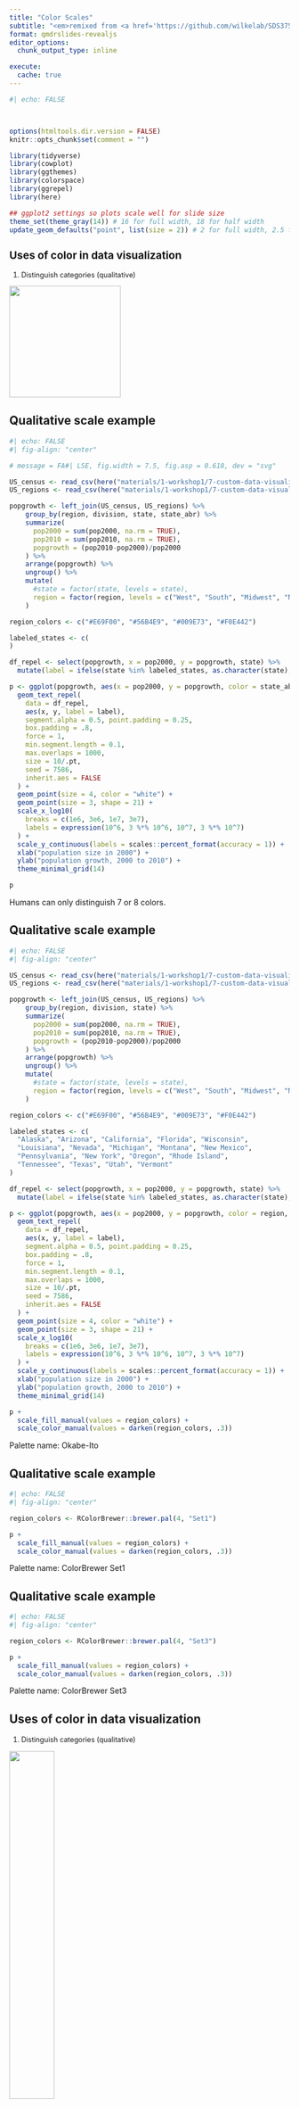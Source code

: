 ```yaml
---
title: "Color Scales"
subtitle: "<em>remixed from <a href='https://github.com/wilkelab/SDS375'>Claus O. Wilke's SDS375 course</a></em>"
format: qmdrslides-revealjs
editor_options: 
  chunk_output_type: inline

execute:
  cache: true
---
```


```r
#| echo: FALSE



options(htmltools.dir.version = FALSE)
knitr::opts_chunk$set(comment = "")

library(tidyverse)
library(cowplot)
library(ggthemes)
library(colorspace)
library(ggrepel)
library(here)

## ggplot2 settings so plots scale well for slide size 
theme_set(theme_gray(14)) # 16 for full width, 18 for half width 
update_geom_defaults("point", list(size = 2)) # 2 for full width, 2.5 for half width
```
::: {style="font-size: 90%;"}
## Uses of color in data visualization


1. Distinguish categories (qualitative)

![](slides_files/color-scales_files/qualitative.png){width="200"}

:::

## Qualitative scale example


```r
#| echo: FALSE
#| fig-align: "center"

# message = FA#| LSE, fig.width = 7.5, fig.asp = 0.618, dev = "svg"

US_census <- read_csv(here("materials/1-workshop1/7-custom-data-visualizations/slides_files/datasets", "US_census.csv"))
US_regions <- read_csv(here("materials/1-workshop1/7-custom-data-visualizations/slides_files/datasets", "US_regions.csv"))

popgrowth <- left_join(US_census, US_regions) %>%
    group_by(region, division, state, state_abr) %>%
    summarize(
      pop2000 = sum(pop2000, na.rm = TRUE),
      pop2010 = sum(pop2010, na.rm = TRUE),
      popgrowth = (pop2010-pop2000)/pop2000
    ) %>%
    arrange(popgrowth) %>%
    ungroup() %>%
    mutate(
      #state = factor(state, levels = state),
      region = factor(region, levels = c("West", "South", "Midwest", "Northeast"))
    )

region_colors <- c("#E69F00", "#56B4E9", "#009E73", "#F0E442")

labeled_states <- c(
)

df_repel <- select(popgrowth, x = pop2000, y = popgrowth, state) %>%
  mutate(label = ifelse(state %in% labeled_states, as.character(state), ""))

p <- ggplot(popgrowth, aes(x = pop2000, y = popgrowth, color = state_abr, fill = state_abr)) +
  geom_text_repel(
    data = df_repel,
    aes(x, y, label = label),
    segment.alpha = 0.5, point.padding = 0.25,
    box.padding = .8,
    force = 1,
    min.segment.length = 0.1,
    max.overlaps = 1000,
    size = 10/.pt,
    seed = 7586,
    inherit.aes = FALSE
  ) +
  geom_point(size = 4, color = "white") +
  geom_point(size = 3, shape = 21) +
  scale_x_log10(
    breaks = c(1e6, 3e6, 1e7, 3e7),
    labels = expression(10^6, 3 %*% 10^6, 10^7, 3 %*% 10^7)
  ) +
  scale_y_continuous(labels = scales::percent_format(accuracy = 1)) +
  xlab("population size in 2000") +
  ylab("population growth, 2000 to 2010") +
  theme_minimal_grid(14)

p
```


Humans can only distinguish 7 or 8 colors.

<!-- Figure redrawn from [Claus O. Wilke. Fundamentals of Data Visualization. O'Reilly, 2019.](https://clauswilke.com/dataviz) -->



## Qualitative scale example


```r
#| echo: FALSE
#| fig-align: "center"

US_census <- read_csv(here("materials/1-workshop1/7-custom-data-visualizations/slides_files/datasets", "US_census.csv"))
US_regions <- read_csv(here("materials/1-workshop1/7-custom-data-visualizations/slides_files/datasets", "US_regions.csv"))

popgrowth <- left_join(US_census, US_regions) %>%
    group_by(region, division, state) %>%
    summarize(
      pop2000 = sum(pop2000, na.rm = TRUE),
      pop2010 = sum(pop2010, na.rm = TRUE),
      popgrowth = (pop2010-pop2000)/pop2000
    ) %>%
    arrange(popgrowth) %>%
    ungroup() %>%
    mutate(
      #state = factor(state, levels = state),
      region = factor(region, levels = c("West", "South", "Midwest", "Northeast"))
    )

region_colors <- c("#E69F00", "#56B4E9", "#009E73", "#F0E442")

labeled_states <- c(
  "Alaska", "Arizona", "California", "Florida", "Wisconsin", 
  "Louisiana", "Nevada", "Michigan", "Montana", "New Mexico",
  "Pennsylvania", "New York", "Oregon", "Rhode Island",
  "Tennessee", "Texas", "Utah", "Vermont"
)

df_repel <- select(popgrowth, x = pop2000, y = popgrowth, state) %>%
  mutate(label = ifelse(state %in% labeled_states, as.character(state), ""))

p <- ggplot(popgrowth, aes(x = pop2000, y = popgrowth, color = region, fill = region)) +
  geom_text_repel(
    data = df_repel,
    aes(x, y, label = label),
    segment.alpha = 0.5, point.padding = 0.25,
    box.padding = .8,
    force = 1,
    min.segment.length = 0.1,
    max.overlaps = 1000,
    size = 10/.pt,
    seed = 7586,
    inherit.aes = FALSE
  ) +
  geom_point(size = 4, color = "white") +
  geom_point(size = 3, shape = 21) +
  scale_x_log10(
    breaks = c(1e6, 3e6, 1e7, 3e7),
    labels = expression(10^6, 3 %*% 10^6, 10^7, 3 %*% 10^7)
  ) +
  scale_y_continuous(labels = scales::percent_format(accuracy = 1)) +
  xlab("population size in 2000") +
  ylab("population growth, 2000 to 2010") +
  theme_minimal_grid(14)

p +  
  scale_fill_manual(values = region_colors) +
  scale_color_manual(values = darken(region_colors, .3))

```

Palette name: Okabe-Ito

<!-- Figure redrawn from [Claus O. Wilke. Fundamentals of Data Visualization. O'Reilly, 2019.](https://clauswilke.com/dataviz) -->


## Qualitative scale example

```r
#| echo: FALSE
#| fig-align: "center"

region_colors <- RColorBrewer::brewer.pal(4, "Set1")

p +  
  scale_fill_manual(values = region_colors) +
  scale_color_manual(values = darken(region_colors, .3))

```


Palette name: ColorBrewer Set1

<!-- Figure redrawn from [Claus O. Wilke. Fundamentals of Data Visualization. O'Reilly, 2019.](https://clauswilke.com/dataviz) -->


## Qualitative scale example

```r
#| echo: FALSE
#| fig-align: "center"

region_colors <- RColorBrewer::brewer.pal(4, "Set3")

p +  
  scale_fill_manual(values = region_colors) +
  scale_color_manual(values = darken(region_colors, .3))

```

Palette name: ColorBrewer Set3


<!-- Figure redrawn from [Claus O. Wilke. Fundamentals of Data Visualization. O'Reilly, 2019.](https://clauswilke.com/dataviz) -->

## Uses of color in data visualization
::: {style="font-size: 90%;"}
1. Distinguish categories (qualitative)

![](slides_files/color-scales_files/qualitative.png){fig-align="center" width=40%}

2. Represent numeric values (sequential)

![](slides_files/color-scales_files/sequential.png){fig-align="center" width=40%} 
:::
## Sequential scale example


```r
#| echo: FALSE
#| fig-align: "center"

temps_months <- read_csv(here("materials/1-workshop1/7-custom-data-visualizations/slides_files/datasets", "tempnormals.csv")) %>%
  group_by(location, month_name) %>%
  summarize(mean = mean(temperature)) %>%
  mutate(
    month = factor(
      month_name,
      levels = c("Jan", "Feb", "Mar", "Apr", "May", "Jun", "Jul", "Aug", "Sep", "Oct", "Nov", "Dec")
    ),
    location = factor(
      location, levels = c("Death Valley", "Houston", "San Diego", "Chicago")
    )
  ) %>%
  select(-month_name)

p <- ggplot(temps_months, aes(x = month, y = location, fill = mean)) + 
  geom_tile(width = .95, height = 0.95) + 
  scale_y_discrete(name = NULL) +
  coord_fixed(expand = FALSE) +
  theme_half_open() +
  theme(
    axis.line = element_blank(),
    axis.ticks = element_blank(),
    legend.title = element_text(size = 12)
  )

p + scale_fill_viridis_c(
    option = "D",
    name = "temperature (°F)"
  )
```


Palette name: Viridis

<!-- Figure redrawn from [Claus O. Wilke. Fundamentals of Data Visualization. O'Reilly, 2019.](https://clauswilke.com/dataviz) -->

---

## Sequential scale example

```r
#| echo: FALSE
#| fig-align: "center"

p + scale_fill_viridis_c(
    option = "B", begin = 0.15, end = 0.98,
    name = "temperature (°F)"
  )
```


Palette name: Inferno

<!-- Figure redrawn from [Claus O. Wilke. Fundamentals of Data Visualization. O'Reilly, 2019.](https://clauswilke.com/dataviz) -->



## Sequential scale example

```r
#| echo: FALSE
#| fig-align: "center"
#| 
p + scale_fill_viridis_c(
    option = "E",
    name = "temperature (°F)"
  )
```

Palette name: Cividis


<!-- Figure redrawn from [Claus O. Wilke. Fundamentals of Data Visualization. O'Reilly, 2019.](https://clauswilke.com/dataviz) -->

## Uses of color in data visualization
::: {style="font-size: 90%;"}
1. Distinguish categories (qualitative)

![](slides_files/color-scales_files/qualitative.png){fig-align="center" width=40%}

2. Represent numeric values (sequential)

![](slides_files/color-scales_files/sequential.png){fig-align="center" width=40%} 

3. Represent numeric values (diverging)

![](slides_files/color-scales_files/diverging.png){fig-align="center" width=40%} 
:::
## Diverging scale example


```r
#| echo: FALSE
#| fig-align: "center"

forensic_glass <- read_csv(here("materials/1-workshop1/7-custom-data-visualizations/slides_files/datasets", "forensic_glass.csv"))

cm <- cor(select(forensic_glass, -type, -RI, -Si))
df_wide <- as.data.frame(cm)
df_long <- stack(df_wide)
names(df_long) <- c("cor", "var1")
df_long <- cbind(df_long, var2 = rep(rownames(cm), length(rownames(cm))))
clust <- hclust(as.dist(1-cm), method="average") 
levels <- clust$labels[clust$order]
df_long$var1 <- factor(df_long$var1, levels = levels)
df_long$var2 <- factor(df_long$var2, levels = levels)

p <- ggplot(filter(df_long, as.integer(var1) < as.integer(var2)),
       aes(var1, var2, fill=cor)) + 
  geom_tile(color = "white", size = 1) + 
  scale_x_discrete(position = "top", name = NULL, expand = c(0, 0)) +
  scale_y_discrete(name = NULL, expand = c(0, 0)) +
  guides(
    fill = guide_colorbar(
      direction = "horizontal",
      label.position = "bottom",
      title.position = "top",
      barwidth = grid::unit(140, "pt"),
      barheight = grid::unit(17.5, "pt"),
      ticks.linewidth = 1
    )
  ) +
  coord_fixed() +
  theme_half_open(rel_small = 1) +
  theme(
    axis.line = element_blank(),
    axis.ticks = element_blank(),
    axis.ticks.length = grid::unit(3, "pt"),
    legend.position = c(.97, .0),
    legend.justification = c(1, 0),
    legend.title.align = 0.5
  )
p + scale_fill_distiller(
  name = "correlation",
  limits = c(-.5, .5),
  breaks = c(-.5, 0, .5),
  labels = c("–0.5", "0.0", "0.5"),
  type = "div",
  palette = "PiYG",
  direction = 1
)
```

Palette name: ColorBrewer PiYG

<!-- Figure redrawn from [Claus O. Wilke. Fundamentals of Data Visualization. O'Reilly, 2019.](https://clauswilke.com/dataviz) -->

## Diverging scale example


```r
#| echo: FALSE
#| fig-align: "center"

p + scale_fill_continuous_divergingx(
  name = "correlation",
  limits = c(-.5, .5),
  breaks = c(-.5, 0, .5),
  labels = c("–0.5", "0.0", "0.5"),
  palette = "Earth",
  rev = FALSE
)
```

Palette name: Carto Earth


<!-- Figure redrawn from [Claus O. Wilke. Fundamentals of Data Visualization. O'Reilly, 2019.](https://clauswilke.com/dataviz) -->


## Diverging scale example


```r
#| echo: FALSE
#| fig-align: "center"

p + scale_fill_continuous_diverging(
  name = "correlation",
  limits = c(-.5, .5),
  breaks = c(-.5, 0, .5),
  labels = c("–0.5", "0.0", "0.5"),
  palette = "Blue-Red",
  rev = TRUE
)
```

Palette name: Blue-Red


<!-- Figure redrawn from [Claus O. Wilke. Fundamentals of Data Visualization. O'Reilly, 2019.](https://clauswilke.com/dataviz) -->

## Uses of color in data visualization

::: {style="font-size: 80%;"}
1. Distinguish categories (qualitative)

![](slides_files/color-scales_files/qualitative.png){fig-align="center" width=40%}

2. Represent numeric values (sequential)

![](slides_files/color-scales_files/sequential.png){fig-align="center" width=40%} 

3. Represent numeric values (diverging)

![](slides_files/color-scales_files/diverging.png){fig-align="center" width=40%} 

4. Highlight

![](slides_files/color-scales_files/highlight.png){fig-align="center" width=40%} 

:::

## Highlight example

```r
#| echo: FALSE
#| fig-align: "center"
male_Aus <- ggridges::Aus_athletes %>%
  filter(sex == "m") %>%
  filter(
    sport %in% c("basketball", "field", "swimming", "track (400m)", "track (sprint)", "water polo")
  ) %>%
  mutate(
    sport = 
      case_when(
        sport == "track (400m)" ~ "track",
        sport == "track (sprint)" ~ "track",
        TRUE ~ sport
      ),
    sport = factor(
      sport,
      levels = c("track", "field", "water polo", "basketball", "swimming")
    )
  )

p <- ggplot(male_Aus, aes(x=height, y=pcBfat, shape=sport, color = sport, fill = sport)) +
  geom_point(size = 3) +
  scale_shape_manual(values = 21:25) +
  xlab("height (cm)") +
  ylab("% body fat") +
  theme_minimal_grid(14)

colors <- c("#BD3828", rep("#808080", 4))
fills <- c(
  alpha(colors[1], .815),
  alpha(colors[2:5], .5)
)

p + 
  scale_color_manual(values = colors) +
  scale_fill_manual(values = fills)
```

Palette name: Grays with accents


<!-- Figure redrawn from [Claus O. Wilke. Fundamentals of Data Visualization. O'Reilly, 2019.](https://clauswilke.com/dataviz) -->


## Highlight example

```r
#| echo: FALSE
#| fig-align: "center"

accent_OkabeIto <- c("#E69F00", "#56B4E9", "#CC79A7", "#F0E442", "#0072B2", "#009E73", "#D55E00")
accent_OkabeIto[1:4] <- desaturate(lighten(accent_OkabeIto[1:4], .4), .8)
accent_OkabeIto[5:7] <- darken(accent_OkabeIto[5:7], .3)

colors <- c(accent_OkabeIto[5], darken(accent_OkabeIto[1:4], .2))
fills <- c(
  alpha(accent_OkabeIto[5], .7),
  alpha(accent_OkabeIto[1:4], .7)
)

p + 
  scale_color_manual(values = colors) +
  scale_fill_manual(values = fills)
```

Palette name: Okabe-Ito accent


<!-- Figure redrawn from [Claus O. Wilke. Fundamentals of Data Visualization. O'Reilly, 2019.](https://clauswilke.com/dataviz) -->


## Highlight example

```r
#| echo: FALSE
#| fig-align: "center"

accent_Brewer <- RColorBrewer::brewer.pal(7, name = "Accent")[c(7, 1:4)]

colors <- darken(accent_Brewer, .2)
fills <- c(accent_Brewer[1], alpha(accent_Brewer[2:5], .7))

p + 
  scale_color_manual(values = colors) +
  scale_fill_manual(values = fills)
```


Palette name: ColorBrewer accent


<!-- Figure redrawn from [Claus O. Wilke. Fundamentals of Data Visualization. O'Reilly, 2019.](https://clauswilke.com/dataviz) -->

## Uses of color in data visualization
::: {style="font-size: 80%;"}
1. Distinguish categories (qualitative)

![](slides_files/color-scales_files/qualitative.png){fig-align="center" width=40%}

2. Represent numeric values (sequential)

![](slides_files/color-scales_files/sequential.png){fig-align="center" width=40%} 

3. Represent numeric values (diverging)

![](slides_files/color-scales_files/diverging.png){fig-align="center" width=40%} 

4. Highlight

![](slides_files/color-scales_files/highlight.png){fig-align="center" width=40%} 
:::

# Color scales in **ggplot2**

::: {style="font-size: 80%;"}
## **ggplot2** color scale functions are a bit of a mess



Scale function            | Aesthetic &nbsp;&nbsp;&nbsp;   | Data type     | Palette type
:-----------              | :----------  | :------------ | :------------
`scale_color_hue()`       | `color`      | discrete      | qualitative
:::
::: {style="font-size: 80%;"}
## **ggplot2** color scale functions are a bit of a mess



Scale function            | Aesthetic &nbsp;&nbsp;&nbsp;   | Data type     | Palette type
:-----------              | :----------  | :------------ | :------------
`scale_color_hue()`       | `color`      | discrete      | qualitative
`scale_fill_hue()`        | `fill `      | discrete      | qualitative 


:::
::: {style="font-size: 80%;"}
## **ggplot2** color scale functions are a bit of a mess


Scale function            | Aesthetic &nbsp;&nbsp;&nbsp;   | Data type     | Palette type
:-----------              | :----------  | :------------ | :------------
`scale_color_hue()`       | `color`      | discrete      | qualitative
`scale_fill_hue()`        | `fill `      | discrete      | qualitative 
`scale_color_gradient()`  | `color`      | continuous    | sequential

:::
::: {style="font-size: 80%;"}
## **ggplot2** color scale functions are a bit of a mess



Scale function            | Aesthetic &nbsp;&nbsp;&nbsp;   | Data type     | Palette type
:-----------              | :----------  | :------------ | :------------
`scale_color_hue()`       | `color`      | discrete      | qualitative
`scale_fill_hue()`        | `fill `      | discrete      | qualitative 
`scale_color_gradient()`  | `color`      | continuous    | sequential
`scale_color_gradient2()` | `color`      | continuous    | diverging
:::

::: {style="font-size: 80%;"}

## **ggplot2** color scale functions are a bit of a mess



Scale function            | Aesthetic &nbsp;&nbsp;&nbsp;   | Data type     | Palette type
:-----------              | :----------  | :------------ | :------------
`scale_color_hue()`       | `color`      | discrete      | qualitative
`scale_fill_hue()`        | `fill `      | discrete      | qualitative 
`scale_color_gradient()`  | `color`      | continuous    | sequential
`scale_color_gradient2()` | `color`      | continuous    | diverging
`scale_fill_viridis_c()`   | `color`      | continuous    | sequential
`scale_fill_viridis_d()`   | `fill`       | discrete      | sequential
`scale_color_brewer()`    | `color`      | discrete      | qualitative, diverging, sequential
`scale_fill_brewer()`     | `fill`       | discrete      | qualitative, diverging, sequential
`scale_color_distiller()` | `color`      | continuous    | qualitative, diverging, sequential

... and there are many many more
:::

## Examples


```r
#| eval: TRUE
#| echo: TRUE
#| fig-align: "center"
ggplot(temps_months, aes(x = month, y = location, fill = mean)) + 
  geom_tile(width = 0.95, height = 0.95) + 
  coord_fixed(expand = FALSE) +
  theme_classic()
  # no fill scale defined, default is scale_fill_gradient()
```


## Examples

```r
#| eval: TRUE
#| echo: TRUE
#| fig-align: "center"
ggplot(temps_months, aes(x = month, y = location, fill = mean)) + 
  geom_tile(width = 0.95, height = 0.95) + 
  coord_fixed(expand = FALSE) +
  theme_classic() +
  scale_fill_gradient()
```

## Examples

```r
#| eval: TRUE
#| echo: TRUE
#| fig-align: "center"
ggplot(temps_months, aes(x = month, y = location, fill = mean)) + 
  geom_tile(width = 0.95, height = 0.95) + 
  coord_fixed(expand = FALSE) +
  theme_classic() +
  scale_fill_viridis_c()
```


## Examples

```r
#| eval: TRUE
#| echo: TRUE
#| fig-align: "center"
ggplot(temps_months, aes(x = month, y = location, fill = mean)) + 
  geom_tile(width = 0.95, height = 0.95) + 
  coord_fixed(expand = FALSE) +
  theme_classic() +
  scale_fill_viridis_c(option = "B", begin = 0.15)
```


## Examples

```r
#| eval: TRUE
#| echo: TRUE
#| fig-align: "center"
ggplot(temps_months, aes(x = month, y = location, fill = mean)) + 
  geom_tile(width = 0.95, height = 0.95) + 
  coord_fixed(expand = FALSE) +
  theme_classic() +
  scale_fill_distiller(palette = "YlGnBu")
```
::: {style="font-size: 80%;"}
## The **colorspace** package creates some order

Scale name: `scale_<aesthetic>_<datatype>_<colorscale>()`


- `<aesthetic>`: name of the aesthetic (`fill`, `color`, `colour`)
- `<datatype>`: type of variable plotted (`discrete`, `continuous`, `binned`)
- `<colorscale>`: type of the color scale (`qualitative`, `sequential`, `diverging`, `divergingx`)






Scale function                       | Aesthetic &nbsp;&nbsp;&nbsp; | Data type  | Palette type &nbsp;&nbsp;&nbsp;
:-----------                         | :--------  | :--------- | :------------
`scale_color_discrete_qualitative()` | `color`    | discrete   | qualitative
`scale_fill_continuous_sequential()` | `fill`     | continuous | sequential
`scale_colour_continous_divergingx()` | `colour`   | continuous | diverging

:::


## Examples

```r
#| eval: TRUE
#| echo: TRUE
#| fig-align: "center"
ggplot(temps_months, aes(x = month, y = location, fill = mean)) + 
  geom_tile(width = 0.95, height = 0.95) + 
  coord_fixed(expand = FALSE) +
  theme_classic() +
  scale_fill_continuous_sequential(palette = "YlGnBu", rev = FALSE)
```




## Examples


```r
#| eval: TRUE
#| echo: TRUE
#| fig-align: "center"
ggplot(temps_months, aes(x = month, y = location, fill = mean)) + 
  geom_tile(width = 0.95, height = 0.95) + 
  coord_fixed(expand = FALSE) +
  theme_classic() +
  scale_fill_continuous_sequential(palette = "Viridis", rev = FALSE)
```



## Examples


```r
#| eval: TRUE
#| echo: TRUE
#| fig-align: "center"
ggplot(temps_months, aes(x = month, y = location, fill = mean)) + 
  geom_tile(width = 0.95, height = 0.95) + 
  coord_fixed(expand = FALSE) +
  theme_classic() +
  scale_fill_continuous_sequential(palette = "Inferno", begin = 0.15, rev = FALSE)
```


##  
```r
#| eval: TRUE
#| echo: TRUE
#| fig-align: "center"
colorspace::hcl_palettes(type = "sequential", plot = TRUE) # all sequential palettes
```


##  
```r
#| eval: TRUE
#| echo: TRUE
#| fig-align: "center"
colorspace::hcl_palettes(type = "diverging", plot = TRUE, n = 9) # all diverging palettes
```

##  
```r
#| eval: TRUE
#| echo: TRUE
#| fig-align: "center"
colorspace::divergingx_palettes(plot = TRUE, n = 9) # all divergingx palettes
```

# Setting colors manually for discrete, qualitative scales



## Discrete, qualitative scales are best set manually

```r
#| eval: TRUE
#| echo: TRUE
#| fig-align: "center"
ggplot(popgrowth, aes(x = pop2000, y = popgrowth, color = region)) +
  geom_point() +
  scale_x_log10()
  # no color scale defined, default is scale_color_hue()
```


---

## Discrete, qualitative scales are best set manually

```r
#| eval: TRUE
#| echo: TRUE
#| fig-align: "center"
ggplot(popgrowth, aes(x = pop2000, y = popgrowth, color = region)) +
  geom_point() +
  scale_x_log10() +
  scale_color_hue()
```

## Discrete, qualitative scales are best set manually

```r
#| eval: TRUE
#| echo: TRUE
#| fig-align: "center"
library(ggthemes)  # for scale_color_colorblind()

ggplot(popgrowth, aes(x = pop2000, y = popgrowth, color = region)) +
  geom_point() +
  scale_x_log10() +
  scale_color_colorblind()  # uses Okabe-Ito colors
```


## Discrete, qualitative scales are best set manually

```r
#| eval: TRUE
#| echo: TRUE
#| fig-align: "center"
ggplot(popgrowth, aes(x = pop2000, y = popgrowth, color = region)) +
  geom_point() +
  scale_x_log10() +
  scale_color_manual(
    values = c(West = "#E69F00", South = "#56B4E9", Midwest = "#009E73", Northeast = "#F0E442")
  )
```

::: {style="font-size: 80%;"}
## Okabe-Ito RGB codes

![](https://clauswilke.com/dataviz/pitfalls_of_color_use_files/figure-html/palette-Okabe-Ito-1.png){fig-align="center" width=130%}


Name           | Hex code &nbsp;&nbsp; | R, G, B (0-255)
:----------    | :-------  | :--------
orange         | #E69F00   | 230, 159, 0
sky blue	     | #56B4E9   | 86, 180, 233
bluish green   | #009E73   | 0, 158, 115
yellow	       | #F0E442   | 240, 228, 66
blue	         | #0072B2   | 0, 114, 178
vermilion	     | #D55E00   | 213, 94, 0
reddish purple | #CC79A7   | 204, 121, 167
black	         | #000000   | 0, 0, 0
:::



## Be aware of color-vision deficiency

5%–8% of men are color blind!


![](https://clauswilke.com/dataviz/pitfalls_of_color_use_files/figure-html/red-green-cvd-sim-1.png){fig-align="center" width=100%}

Red-green color-vision deficiency is the most common



## Be aware of color-vision deficiency

5%–8% of men are color blind!

![](https://clauswilke.com/dataviz/pitfalls_of_color_use_files/figure-html/blue-green-cvd-sim-1.png){fig-align="center" width=100%}


Blue-green color-vision deficiency is rare but does occur



## Be aware of color-vision deficiency

Choose colors that can be distinguished with CVD

![](https://clauswilke.com/dataviz/pitfalls_of_color_use_files/figure-html/PiYG-cvd-sim-1.png){fig-align="center" width=100%}


::: {style="font-size: 80%;"}

## Consider using the Okabe-Ito scale as your default


![](https://clauswilke.com/dataviz/pitfalls_of_color_use_files/figure-html/palette-Okabe-Ito-1.png){fig-align="center" width=130%}



Name           | Hex code &nbsp;&nbsp; | R, G, B (0-255)
:----------    | :-------  | :--------
orange         | #E69F00   | 230, 159, 0
sky blue	     | #56B4E9   | 86, 180, 233
bluish green   | #009E73   | 0, 158, 115
yellow	       | #F0E442   | 240, 228, 66
blue	         | #0072B2   | 0, 114, 178
vermilion	     | #D55E00   | 213, 94, 0
reddish purple | #CC79A7   | 204, 121, 167
black	         | #000000   | 0, 0, 0
:::




## CVD is worse for thin lines and tiny dots

![](https://clauswilke.com/dataviz/pitfalls_of_color_use_files/figure-html/colors-thin-lines-1.png){fig-align="center" width=100%}


## When in doubt, run CVD simulations

![](https://clauswilke.com/dataviz/redundant_coding_files/figure-html/iris-scatter-three-shapes-1.png){fig-align="center" width=50%}



## When in doubt, run CVD simulations

::: {style="font-size: 70%;" layout-nrow=2}

![](https://clauswilke.com/dataviz/redundant_coding_files/figure-html/iris-scatter-three-shapes-1.png){width=40%}

![](https://clauswilke.com/dataviz/redundant_coding_files/figure-html/iris-scatter-three-shapes-cvd-1.png){width=75%}


the **colorspace**  
package can  
help

:::

# Exercise 
Go to [https://elsherbini.github.io/durban-data-science-for-biology/materials/1-workshop1/7-custom-data-visualizations/#coding-exercise-7.1](https://elsherbini.github.io/durban-data-science-for-biology/materials/1-workshop1/7-custom-data-visualizations/#coding-exercise-7.1) and complete the color scales exercise.


